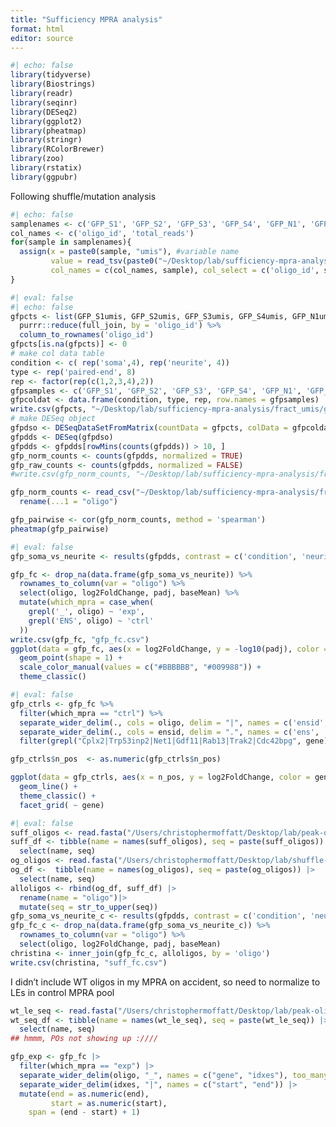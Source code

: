 ```yaml
---
title: "Sufficiency MPRA analysis"
format: html
editor: source
---
```



```r
#| echo: false
library(tidyverse)
library(Biostrings)
library(readr)
library(seqinr)
library(DESeq2)
library(ggplot2)
library(pheatmap)
library(stringr)
library(RColorBrewer)
library(zoo)
library(rstatix)
library(ggpubr)
```

Following shuffle/mutation analysis
```r
#| echo: false
samplenames <- c('GFP_S1', 'GFP_S2', 'GFP_S3', 'GFP_S4', 'GFP_N1', 'GFP_N2', 'GFP_N3', 'GFP_N4', 'FF_S1', 'FF_S2', 'FF_S3', 'FF_S4', 'FF_N1', 'FF_N2', 'FF_N3', 'FF_N4')
col_names <- c('oligo_id', 'total_reads')
for(sample in samplenames){ 
  assign(x = paste0(sample, "umis"), #variable name
         value = read_tsv(paste0("~/Desktop/lab/sufficiency-mpra-analysis/fract_umis/", sample, ".umis.txt"), #file path
         col_names = c(col_names, sample), col_select = c('oligo_id', sample))) #name columns and select
}
```

```r
#| eval: false
#| echo: false
gfpcts <- list(GFP_S1umis, GFP_S2umis, GFP_S3umis, GFP_S4umis, GFP_N1umis, GFP_N2umis, GFP_N3umis, GFP_N4umis) %>%
  purrr::reduce(full_join, by = 'oligo_id') %>%
  column_to_rownames('oligo_id')
gfpcts[is.na(gfpcts)] <- 0
# make col data table
condition <- c( rep('soma',4), rep('neurite', 4))
type <- rep('paired-end', 8)
rep <- factor(rep(c(1,2,3,4),2))
gfpsamples <- c('GFP_S1', 'GFP_S2', 'GFP_S3', 'GFP_S4', 'GFP_N1', 'GFP_N2', 'GFP_N3', 'GFP_N4')
gfpcoldat <- data.frame(condition, type, rep, row.names = gfpsamples)
write.csv(gfpcts, "~/Desktop/lab/sufficiency-mpra-analysis/fract_umis/gfp_cts.csv")
# make DESeq object
gfpdso <- DESeqDataSetFromMatrix(countData = gfpcts, colData = gfpcoldat, design = ~rep+condition)
gfpdds <- DESeq(gfpdso)
gfpdds <- gfpdds[rowMins(counts(gfpdds)) > 10, ]
gfp_norm_counts <- counts(gfpdds, normalized = TRUE)
gfp_raw_counts <- counts(gfpdds, normalized = FALSE)
#write.csv(gfp_norm_counts, "~/Desktop/lab/sufficiency-mpra-analysis/fract_umis/gfp_counts_by_rep.csv")
```

```r
gfp_norm_counts <- read_csv("~/Desktop/lab/sufficiency-mpra-analysis/fract_umis/gfp_counts_by_rep.csv") %>%
  rename(...1 = "oligo")

gfp_pairwise <- cor(gfp_norm_counts, method = 'spearman')
pheatmap(gfp_pairwise)
```
```r
#| eval: false
gfp_soma_vs_neurite <- results(gfpdds, contrast = c('condition', 'neurite', 'soma'))

gfp_fc <- drop_na(data.frame(gfp_soma_vs_neurite)) %>%
  rownames_to_column(var = "oligo") %>%
  select(oligo, log2FoldChange, padj, baseMean) %>%
  mutate(which_mpra = case_when(
    grepl('_', oligo) ~ 'exp', 
    grepl('ENS', oligo) ~ 'ctrl'
  ))
write.csv(gfp_fc, "gfp_fc.csv")
ggplot(data = gfp_fc, aes(x = log2FoldChange, y = -log10(padj), color = which_mpra)) +
  geom_point(shape = 1) +
  scale_color_manual(values = c("#BBBBBB", "#009988")) +
  theme_classic()
```

```r
#| eval: false
gfp_ctrls <- gfp_fc %>%
  filter(which_mpra == "ctrl") %>%
  separate_wider_delim(., cols = oligo, delim = "|", names = c('ensid', 'gene'), cols_remove = FALSE) %>%
  separate_wider_delim(., cols = ensid, delim = ".", names = c('ens', 'n_pos'), cols_remove = FALSE) %>%
  filter(grepl("Cplx2|Trp53inp2|Net1|Gdf11|Rab13|Trak2|Cdc42bpg", gene))

gfp_ctrls$n_pos  <- as.numeric(gfp_ctrls$n_pos)

ggplot(data = gfp_ctrls, aes(x = n_pos, y = log2FoldChange, color = gene)) +
  geom_line() +
  theme_classic() +
  facet_grid( ~ gene) 
```

```r
#| eval: false
suff_oligos <- read.fasta("/Users/christophermoffatt/Desktop/lab/peak-oligo/no_pcr_suf_oligos_uppercase.fasta", as.string = TRUE)
suff_df <- tibble(name = names(suff_oligos), seq = paste(suff_oligos)) |>
  select(name, seq)
og_oligos <- read.fasta("/Users/christophermoffatt/Desktop/lab/shuffle-mutation-mpra/ogoligos.fasta", as.string = TRUE)
og_df <-  tibble(name = names(og_oligos), seq = paste(og_oligos)) |>
  select(name, seq)
alloligos <- rbind(og_df, suff_df) |>
  rename(name = "oligo")|>
  mutate(seq = str_to_upper(seq))
gfp_soma_vs_neurite_c <- results(gfpdds, contrast = c('condition', 'neurite', 'soma'))
gfp_fc_c <- drop_na(data.frame(gfp_soma_vs_neurite_c)) %>%
  rownames_to_column(var = "oligo") %>%
  select(oligo, log2FoldChange, padj, baseMean)
christina <- inner_join(gfp_fc_c, alloligos, by = 'oligo')
write.csv(christina, "suff_fc.csv")
```
I didn't include WT oligos in my MPRA on accident, so need to normalize to LEs in control MPRA pool
```r
wt_le_seq <- read.fasta("/Users/christophermoffatt/Desktop/lab/peak-oligo/LE_seqs.fasta", as.string = TRUE)
wt_seq_df <- tibble(name = names(wt_le_seq), seq = paste(wt_le_seq)) |>
  select(name, seq)
## hmmm, POs not showing up :////
```

```r
gfp_exp <- gfp_fc |>
  filter(which_mpra == "exp") |>
  separate_wider_delim(oligo, "_", names = c("gene", "idxes"), too_many = "merge") |>
  separate_wider_delim(idxes, "|", names = c("start", "end")) |>
  mutate(end = as.numeric(end),
         start = as.numeric(start),
    span = (end - start) + 1)


```

```r

```

